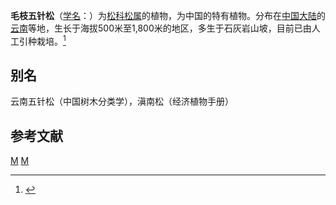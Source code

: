 {{Speciesbox 
| genus = Pinus
| species = wangii
| image = Pinus wangii - Kunming Botanical Garden - DSC02739.jpg
| status = EN
| status_system = IUCN3.1
| status_ref = <ref name=IUCN>{{IUCN| id = 32368| taxon = Pinus wangii| assessors = Conifer Specialist Group| assessment_year = 1998| version = 2011.2| accessdate = 18 April 2012}}</ref>
| authority =  Hu et Cheng
}}

'''毛枝五针松'''（[[学名|学名]]：{{lang|la|''Pinus wangii''}}）为[[松科|松科]][[松属|松属]]的植物，为中国的特有植物。分布在[[中国大陆|中国大陆]]的[[云南|云南]]等地，生长于海拔500米至1,800米的地区，多生于石灰岩山坡，目前已由人工引种栽培。<ref>{{cite web| url =http://www.bioinfo.cn/db05/KmzwSpecies.php?action=view&id=16944| title =毛枝五针松| work =《中国高等植物数据库全库》| publisher =中国科学院微生物研究所| author =昆明植物研究所| accessdate =2009-02-25| deadurl =yes| archiveurl =https://web.archive.org/web/20160305044944/http://www.bioinfo.cn/db05/KmzwSpecies.php?action=view&id=16944| archivedate =2016-03-05}}</ref>

== 别名 ==
云南五针松（中国树木分类学），滇南松（经济植物手册）

== 参考文献 ==
{{reflist}}
{{Taxonbar|from=Q2673231}}

[[Category:松属|M]]
[[Category:中國特有植物|M]]